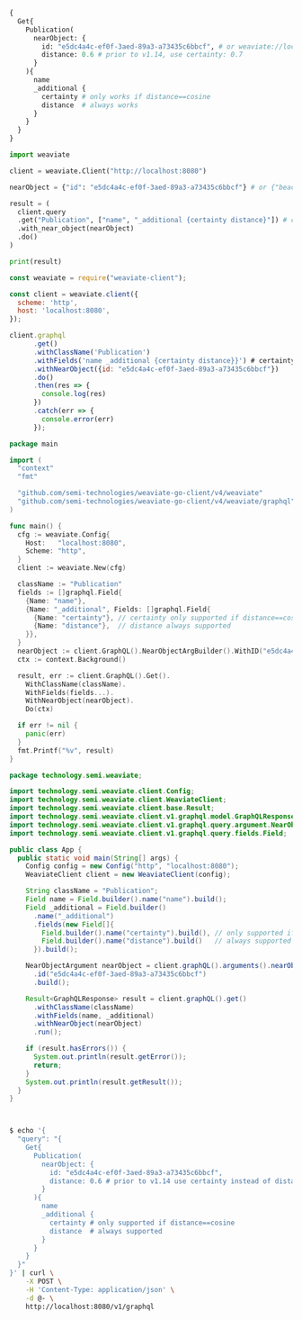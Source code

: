 
<Tabs groupId="languages">
<TabItem value="graphql" label="GraphQL">

```graphql
{
  Get{
    Publication(
      nearObject: {
        id: "e5dc4a4c-ef0f-3aed-89a3-a73435c6bbcf", # or weaviate://localhost/e5dc4a4c-ef0f-3aed-89a3-a73435c6bbcf
        distance: 0.6 # prior to v1.14, use certainty: 0.7
      }
    ){
      name
      _additional {
        certainty # only works if distance==cosine
        distance  # always works
      }
    }
  }
}
```

</TabItem>
<TabItem value="py" label="Python">

```python
import weaviate

client = weaviate.Client("http://localhost:8080")

nearObject = {"id": "e5dc4a4c-ef0f-3aed-89a3-a73435c6bbcf"} # or {"beacon": "weaviate://localhost/e5dc4a4c-ef0f-3aed-89a3-a73435c6bbcf"}

result = (
  client.query
  .get("Publication", ["name", "_additional {certainty distance}"]) # certainty only supported if distance==cosine
  .with_near_object(nearObject)
  .do()
)

print(result)
```

</TabItem>
<TabItem value="js" label="JavaScript">

```js
const weaviate = require("weaviate-client");

const client = weaviate.client({
  scheme: 'http',
  host: 'localhost:8080',
});

client.graphql
      .get()
      .withClassName('Publication')
      .withFields('name _additional {certainty distance}}') # certainty only supported if distance==cosine
      .withNearObject({id: "e5dc4a4c-ef0f-3aed-89a3-a73435c6bbcf"})
      .do()
      .then(res => {
        console.log(res)
      })
      .catch(err => {
        console.error(err)
      });
```

</TabItem>
<TabItem value="go" label="Go">

```go
package main

import (
  "context"
  "fmt"

  "github.com/semi-technologies/weaviate-go-client/v4/weaviate"
  "github.com/semi-technologies/weaviate-go-client/v4/weaviate/graphql"
)

func main() {
  cfg := weaviate.Config{
    Host:   "localhost:8080",
    Scheme: "http",
  }
  client := weaviate.New(cfg)

  className := "Publication"
  fields := []graphql.Field{
    {Name: "name"},
    {Name: "_additional", Fields: []graphql.Field{
      {Name: "certainty"}, // certainty only supported if distance==cosine
      {Name: "distance"},  // distance always supported
    }},
  }
  nearObject := client.GraphQL().NearObjectArgBuilder().WithID("e5dc4a4c-ef0f-3aed-89a3-a73435c6bbcf")
  ctx := context.Background()

  result, err := client.GraphQL().Get().
    WithClassName(className).
    WithFields(fields...).
    WithNearObject(nearObject).
    Do(ctx)

  if err != nil {
    panic(err)
  }
  fmt.Printf("%v", result)
}
```

</TabItem>
<TabItem value="java" label="Java">

```java
package technology.semi.weaviate;

import technology.semi.weaviate.client.Config;
import technology.semi.weaviate.client.WeaviateClient;
import technology.semi.weaviate.client.base.Result;
import technology.semi.weaviate.client.v1.graphql.model.GraphQLResponse;
import technology.semi.weaviate.client.v1.graphql.query.argument.NearObjectArgument;
import technology.semi.weaviate.client.v1.graphql.query.fields.Field;

public class App {
  public static void main(String[] args) {
    Config config = new Config("http", "localhost:8080");
    WeaviateClient client = new WeaviateClient(config);

    String className = "Publication";
    Field name = Field.builder().name("name").build();
    Field _additional = Field.builder()
      .name("_additional")
      .fields(new Field[]{
        Field.builder().name("certainty").build(), // only supported if distance==cosine
        Field.builder().name("distance").build()   // always supported
      }).build();

    NearObjectArgument nearObject = client.graphQL().arguments().nearObjectArgBuilder()
      .id("e5dc4a4c-ef0f-3aed-89a3-a73435c6bbcf")
      .build();

    Result<GraphQLResponse> result = client.graphQL().get()
      .withClassName(className)
      .withFields(name, _additional)
      .withNearObject(nearObject)
      .run();

    if (result.hasErrors()) {
      System.out.println(result.getError());
      return;
    }
    System.out.println(result.getResult());
  }
}
```

</TabItem>
<TabItem value="curl" label="Curl">

```bash


$ echo '{ 
  "query": "{
    Get{
      Publication(
        nearObject: {
          id: "e5dc4a4c-ef0f-3aed-89a3-a73435c6bbcf",
          distance: 0.6 # prior to v1.14 use certainty instead of distance 
        }
      ){
        name
        _additional {
          certainty # only supported if distance==cosine
          distance  # always supported
        }
      }
    }
  }"
}' | curl \
    -X POST \
    -H 'Content-Type: application/json' \
    -d @- \
    http://localhost:8080/v1/graphql
```

</TabItem>
</Tabs>